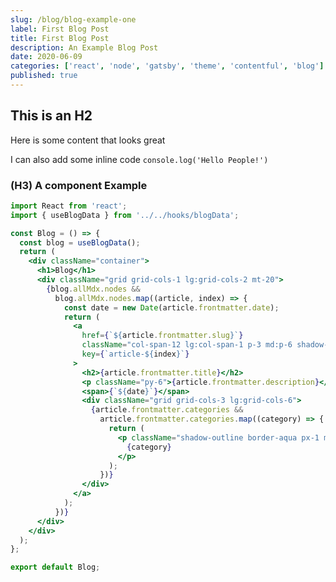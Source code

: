 ```yaml
---
slug: /blog/blog-example-one
label: First Blog Post
title: First Blog Post
description: An Example Blog Post
date: 2020-06-09
categories: ['react', 'node', 'gatsby', 'theme', 'contentful', 'blog']
published: true
---
```


## This is an H2

Here is some content that looks great

I can also add some inline code `console.log('Hello People!')`

### (H3) A component Example

```jsx
import React from 'react';
import { useBlogData } from '../../hooks/blogData';

const Blog = () => {
  const blog = useBlogData();
  return (
    <div className="container">
      <h1>Blog</h1>
      <div className="grid grid-cols-1 lg:grid-cols-2 mt-20">
        {blog.allMdx.nodes &&
          blog.allMdx.nodes.map((article, index) => {
            const date = new Date(article.frontmatter.date);
            return (
              <a
                href={`${article.frontmatter.slug}`}
                className="col-span-12 lg:col-span-1 p-3 md:p-6 shadow-lg hover:shadow-2xl rounded-md overflow-hidden cursor-pointer no-underline text-black"
                key={`article-${index}`}
              >
                <h2>{article.frontmatter.title}</h2>
                <p className="py-6">{article.frontmatter.description}</p>
                <span>{`${date}`}</span>
                <div className="grid grid-cols-3 lg:grid-cols-6">
                  {article.frontmatter.categories &&
                    article.frontmatter.categories.map((category) => {
                      return (
                        <p className="shadow-outline border-aqua px-1 mr-2 text-center">
                          {category}
                        </p>
                      );
                    })}
                </div>
              </a>
            );
          })}
      </div>
    </div>
  );
};

export default Blog;
```
